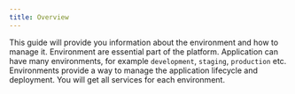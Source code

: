 ```yaml
---
title: Overview
---
```


This guide will provide you information about the environment and how to manage it. Environment are essential part of
the platform. Application can have many environments, for example `development`, `staging`, `production` etc.
Environments provide a way to manage the application lifecycle and deployment. You will get all services for each
environment.
